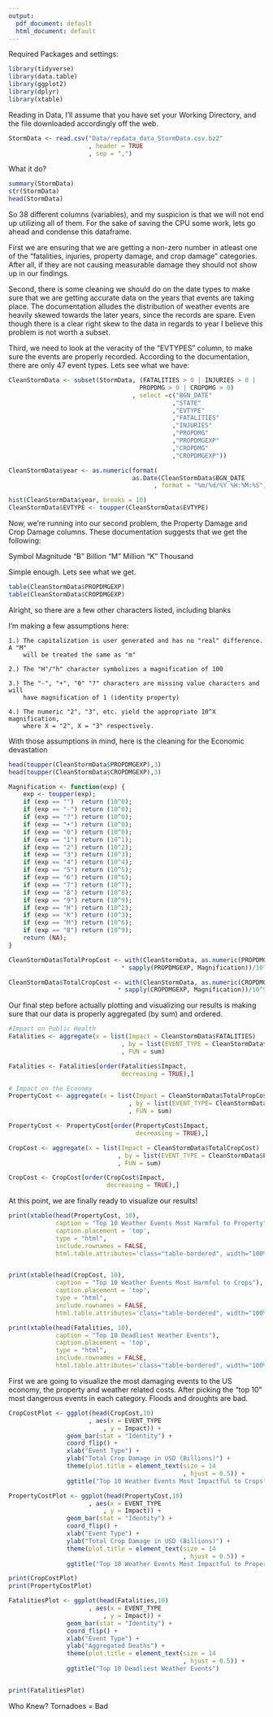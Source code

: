 ```yaml
---
output:
  pdf_document: default
  html_document: default
---
```

Required Packages and settings: 
```r
library(tidyverse)
library(data.table)
library(ggplot2)
library(dplyr)
library(xtable)
```

Reading in Data, I'll assume that you have set your Working Directory, and the 
file downloaded accordingly off the web. 

```r
StormData <- read.csv("Data/repdata_data_StormData.csv.bz2"
                      , header = TRUE
                      , sep = ",")
```

What it do? 

```r
summary(StormData)
str(StormData)
head(StormData)
```

So 38 different columns (variables), and my suspicion is that we will not end up
utilizing all of them. For the sake of saving the CPU some work, lets go ahead 
and condense this dataframe. 

First we are ensuring that we are getting a non-zero number in atleast one 
of the "fatalities, injuries, property damage, and crop damage" categories.
After all, if they are not causing measurable damage they should not show
up in our findings.

Second, there is some cleaning we should do on the date types to make sure that 
we are getting accurate data on the years that events are taking place. The 
documentation alludes the distribution of weather events are heavily skewed 
towards the later years, since the records are spare. Even though there is a 
clear right skew to the data in regards to year I believe this problem is
not worth a subset. 

Third, we need to look at the veracity of the "EVTYPES" column, to make sure
the events are properly recorded. According to the documentation, there are 
only 47 event types. Lets see what we have: 

```r
CleanStormData <- subset(StormData, (FATALITIES > 0 | INJURIES > 0 | 
                                    PROPDMG > 0 | CROPDMG > 0)
                                  , select =c("BGN_DATE"
                                             ,"STATE"
                                             ,"EVTYPE"
                                             ,"FATALITIES"
                                             ,"INJURIES"
                                             ,"PROPDMG"
                                             ,"PROPDMGEXP"
                                             ,"CROPDMG"
                                             ,"CROPDMGEXP"))

CleanStormData$year <- as.numeric(format(
                                  as.Date(CleanStormData$BGN_DATE
                                        , format = "%m/%d/%Y %H:%M:%S"),"%Y"))

hist(CleanStormData$year, breaks = 10)
CleanStormData$EVTYPE <- toupper(CleanStormData$EVTYPE)
```


Now, we're running into our second problem, the Property Damage and Crop Damage
columns. These documentation suggests that we get the following: 

Symbol      Magnitude 
"B"         Billion 
"M"         Million 
"K"         Thousand 

Simple enough. Lets see what we get. 
```r
table(CleanStormData$PROPDMGEXP) 
table(CleanStormData$CROPDMGEXP)
```

Alright, so there are a few other characters listed, including blanks 

I'm making a few assumptions here: 

    1.) The capitalization is user generated and has no "real" difference. A "M" 
        will be treated the same as "m"

    2.) The "H"/"h" character symbolizes a magnification of 100 

    3.) The "-", "+", "0" "?" characters are missing value characters and will 
        have magnification of 1 (identity property)

    4.) The numeric "2", "3", etc. yield the appropriate 10^X magnification, 
        where X = "2", X = "3" respectively. 

With those assumptions in mind, here is the cleaning for the Economic devastation

```r
head(toupper(CleanStormData$PROPDMGEXP),3)
head(toupper(CleanStormData$CROPDMGEXP),3)

Magnification <- function(exp) {
    exp <- toupper(exp);
    if (exp == "")  return (10^0);
    if (exp == "-") return (10^0);
    if (exp == "?") return (10^0);
    if (exp == "+") return (10^0);
    if (exp == "0") return (10^0);
    if (exp == "1") return (10^1);
    if (exp == "2") return (10^2);
    if (exp == "3") return (10^3);
    if (exp == "4") return (10^4);
    if (exp == "5") return (10^5);
    if (exp == "6") return (10^6);
    if (exp == "7") return (10^7);
    if (exp == "8") return (10^8);
    if (exp == "9") return (10^9);
    if (exp == "H") return (10^2);
    if (exp == "K") return (10^3);
    if (exp == "M") return (10^6);
    if (exp == "B") return (10^9);
    return (NA);
}

CleanStormData$TotalPropCost <- with(CleanStormData, as.numeric(PROPDMG) 
                               * sapply(PROPDMGEXP, Magnification))/10^9

CleanStormData$TotalCropCost <- with(CleanStormData, as.numeric(CROPDMG) 
                              * sapply(CROPDMGEXP, Magnification))/10^9

```

Our final step before actually plotting and visualizing our results is making 
sure that our data is properly aggregated (by sum) and ordered. 

```r

#Impact on Public Health
Fatalities <- aggregate(x = list(Impact = CleanStormData$FATALITIES)
                               , by = list(EVENT_TYPE = CleanStormData$EVTYPE)
                               , FUN = sum)

Fatalities <- Fatalities[order(Fatalities$Impact, 
                               decreasing = TRUE),]

# Impact on the Economy 
PropertyCost <- aggregate(x = list(Impact = CleanStormData$TotalPropCost)
                                 , by = list(EVENT_TYPE= CleanStormData$EVTYPE)
                                 , FUN = sum) 

PropertyCost <- PropertyCost[order(PropertyCost$Impact,
                                   decreasing = TRUE),]

CropCost <- aggregate(x = list(Impact = CleanStormData$TotalCropCost)
                              , by = list(EVENT_TYPE = CleanStormData$EVTYPE)
                              , FUN = sum) 

CropCost <- CropCost[order(CropCost$Impact, 
                           decreasing = TRUE),]
```

At this point, we are finally ready to visualize our results! 

```r

print(xtable(head(PropertyCost, 10),
             caption = "Top 10 Weather Events Most Harmful to Property"),
             caption.placement = 'top',
             type = "html",
             include.rownames = FALSE,
             html.table.attributes='class="table-bordered", width="100%"')


print(xtable(head(CropCost, 10),
             caption = "Top 10 Weather Events Most Harmful to Crops"),
             caption.placement = 'top',
             type = "html",
             include.rownames = FALSE,
             html.table.attributes='class="table-bordered", width="100%"')

print(xtable(head(Fatalities, 10),
             caption = "Top 10 Deadliest Weather Events"),
             caption.placement = 'top',
             type = "html",
             include.rownames = FALSE,
             html.table.attributes='class="table-bordered", width="100%"')

```

First we are going to visualize the most damaging events to the US economy, the 
property and weather related costs. After picking the "top 10" most dangerous 
events in each category. Floods and droughts are bad. 

```r

CropCostPlot <- ggplot(head(CropCost,10)
                      , aes(x = EVENT_TYPE
                          , y = Impact)) +
                geom_bar(stat = "Identity") + 
                coord_flip() +
                xlab("Event Type") + 
                ylab("Total Crop Damage in USD (Billions)") + 
                theme(plot.title = element_text(size = 14
                                                , hjust = 0.5)) + 
                ggtitle("Top 10 Weather Events Most Impactful to Crops")

PropertyCostPlot <- ggplot(head(PropertyCost,10)
                      , aes(x = EVENT_TYPE
                          , y = Impact)) +
                geom_bar(stat = "Identity") + 
                coord_flip() +
                xlab("Event Type") + 
                ylab("Total Crop Damage in USD (Billions)") + 
                theme(plot.title = element_text(size = 14
                                                , hjust = 0.5)) + 
                ggtitle("Top 10 Weather Events Most Impactful to Property")

print(CropCostPlot)
print(PropertyCostPlot)
```

```r

FatalitiesPlot <- ggplot(head(Fatalities,10)
                      , aes(x = EVENT_TYPE
                          , y = Impact)) +
                geom_bar(stat = "Identity") + 
                coord_flip() +
                xlab("Event Type") + 
                ylab("Aggregated Deaths") + 
                theme(plot.title = element_text(size = 14
                                                , hjust = 0.5)) + 
                ggtitle("Top 10 Deadliest Weather Events")


print(FatalitiesPlot)
```
Who Knew? Tornadoes = Bad 